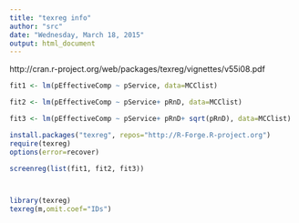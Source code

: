 ```yaml
---
title: "texreg info"
author: "src"
date: "Wednesday, March 18, 2015"
output: html_document
---
```


http://cran.r-project.org/web/packages/texreg/vignettes/v55i08.pdf

```r



fit1 <- lm(pEffectiveComp ~ pService, data=MCClist)

fit2 <- lm(pEffectiveComp ~ pService+ pRnD, data=MCClist)

fit3 <- lm(pEffectiveComp ~ pService+ pRnD+ sqrt(pRnD), data=MCClist)

install.packages("texreg", repos="http://R-Forge.R-project.org")
require(texreg)
options(error=recover)

screenreg(list(fit1, fit2, fit3))




```



```r

library(texreg)
texreg(m,omit.coef="IDs")



```
